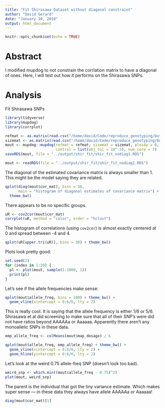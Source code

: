 ---
title: "Fit Shirasawa Dataset without diagonal constraint"
author: "David Gerard"
date: "January 10, 2018"
output: html_document
---

```{r setup, include=FALSE}
knitr::opts_chunk$set(echo = TRUE)
```

# Abstract

I modified mupdog to not constrain the corrlation matrix to have a diagonal of ones. Here, I will test out how it performs on the Shirasawa SNPs.

# Analysis

Fit Shirasawa SNPs

```{r, message=FALSE, warning=FALSE}
library(tidyverse)
library(mupdog)
library(corrplot)
```

```{r, eval=FALSE}
refmat <- as.matrix(read.csv("/home/david/Code/reproduce_genotyping/Output/shirasawa_snps/example_refcounts.csv", row.names = 1))
sizemat <- as.matrix(read.csv("/home/david/Code/reproduce_genotyping/Output/shirasawa_snps/example_readcounts.csv", row.names = 1))
mout <- mupdog::mupdog(refmat = refmat, sizemat = sizemat, ploidy = 6, verbose = TRUE, 
                       control = list(obj_tol = 10^-5), num_core = 7)
saveRDS(mout, file = "../output/shir_fit/shir_fit_nodiag1.RDS")
```

```{r}
mout <- readRDS(file = "../output/shir_fit/shir_fit_nodiag1.RDS")
```

The diagonal of the estimated covariance matrix is always smaller than 1. This might be the model saying they are related.
```{r}
qplot(diag(mout$cor_mat), bins = 30, 
      main = "histogram of diagonal estimates of covariance matrix") + 
  theme_bw()
```

There appears to be no specific groups.
```{r}
uR <- cov2cor(mout$cor_mat)
corrplot(uR, method = "color", order = "hclust")
```

The histogram of correlations (using `cov2cor`) is almost exactly centered at 0 and spread between -4 and 4.
```{r}
qplot(uR[upper.tri(uR)], bins = 30) + theme_bw()
```

Plots look pretty good:
```{r}
set.seed(2)
for (index in 1:20) {
  pl <- plot(mout, sample(1:1000, 1))
  print(pl)  
}
```

Let's see if the allele frequencies make sense:
```{r}
qplot(mout$allele_freq, bins = 100) + theme_bw() +
  geom_vline(xintercept = 0:6/6, lty = 2)
```

This is really cool. It is saying that the allele frequency is either 1/6 or 5/6. Shirasawa et al did screening to make sure that all of their SNP's were did not have ratios beyond AAAAAa or Aaaaaa. Apparently there aren't any monoallelic SNPs in these data.

```{r}
emp_allele_freq <- colMeans(mout$map_dosage) / 6

qplot(mout$allele_freq, emp_allele_freq) + theme_bw() +
  geom_vline(xintercept = 0:6/6, lty = 2) +
  geom_hline(yintercept = 0:6/6, lty = 2)
```

Let's look at the weird 0.75 allele-freq SNP (doesn't look too bad).

```{r}
weird_snp <- which.min((mout$allele_freq - 0.75)^2)
plot(mout, weird_snp)
```

The parent is the individual that got the tiny variance estimate. Which makes super sense --- in these data they always have allele AAAAAa or Aaaaaa!
```{r}
diag(mout$cor_mat)[1]
```

